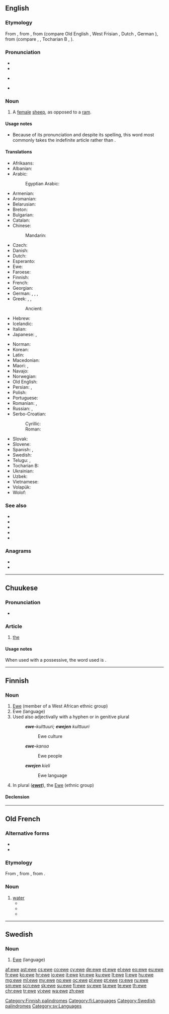 {{also|Ewe|-ewe|éwé}}
==English==
{{wikipedia|Sheep}}

===Etymology===
From {{etyl|enm|en}} {{m|enm|ewe}}, from {{etyl|ang|en}} {{m|ang|ēowu}}, from {{etyl|gem-pro|en}} {{m|gem-pro|*awiz}} (compare Old English {{m|ang|ēow||sheep}}, West Frisian {{m|fy|ei}}, Dutch {{m|nl|ooi}}, German {{m|de|Aue}}), from {{etyl|ine-pro|en}} {{m|ine-pro|*h₂ówis||sheep}} (compare {{cog|sga|oí}}, {{cog|la|ovis}}, Tocharian B {{m|txb|āᵤw|ā(ᵤ)w}}, {{cog|lt|avìs||ewe}}).

===Pronunciation===
* {{IPA|/juː/|lang=en}}
* {{rhymes|uː|lang=en}}
* {{homophones|lang=en|u|yew|you}} {{qualifier|in all dialects}}
* {{homophones|lang=en|hew|hue}} {{qualifier|in h-dropping dialects}}

===Noun===
{{en-noun|s|ewe}}

# A [[female]] [[sheep]], as opposed to a [[ram]].

====Usage notes====
* Because of its pronunciation and despite its spelling, this word most commonly takes the indefinite article {{m|en|a}} rather than {{m|en|an}}.

====Translations====
{{trans-top|female sheep}}
* Afrikaans: {{t+|af|skaapooi}}
* Albanian: {{t+|sq|dele}}
* Arabic: {{t|ar|نَعْجَة|f}}
*: Egyptian Arabic: {{t|arz|نعجة|f|tr=naʿga|sc=Arab}}
* Armenian: {{t+|hy|մաքի|sc=Armn}}
* Aromanian: {{t+|rup|oai|f}}
* Belarusian: {{t|be|аве́чка|f}}
* Breton: {{t+|br|dañvadez|f}}
* Bulgarian: {{t+|bg|овца́|f}}
* Catalan: {{t+|ca|ovella|f}}
* Chinese:
*: Mandarin: {{t+|cmn|母羊|tr=mǔyáng|sc=Hani}}
* Czech: {{t+|cs|ovce|f}}
* Danish: {{t|da|moderfår}}
* Dutch: {{t+|nl|ooi|f}}
* Esperanto: {{t|eo|ŝafino}}
* Ewe: {{t|ee|alẽnɔ}}
* Faroese: {{t|fo|ær|f}}
* Finnish: {{t+|fi|uuhi}}
* French: {{t+|fr|brebis|f}}
* Georgian: {{t|ka|ცხვარი|sc=Geor}}
* German: {{t+|de|Mutterschaf|n}}, {{t+|de|Aue|f}}, {{t|de|Zibbe|f}}, {{t+|de|Zicke|f}}
* Greek: {{t+|el|προβατίνα|f}}, {{t+|el|αρνάδα|f}}, {{t+|el|αμνάδα|f}}
*: Ancient: {{t|grc|ἀμνάς|f}}
* Hebrew: {{t+|he|רָחֵל|f|tr=rāḥēl}}
* Icelandic: {{t+|is|ær|f}}
* Italian: {{t+|it|pecora|f}}
* Japanese: {{t|ja|牝羊|tr=めひつじ, mehitsuji}}, {{t|ja|雌羊|tr=めひつじ, mehitsuji}}
{{trans-mid}}
* Norman: {{t|nrf|brébis|f}}
* Korean: {{t+|ko|암양|sc=Kore}}
* Latin: {{qualifier|f}} {{t+|la|ovis}}
* Macedonian: {{t|mk|овца|f}}
* Maori: {{t|mi|uwha hipi}}, {{t|mi|kātua hipi}}
* Navajo: {{t|nv|dibétsaʼii}}
* Norwegian: {{t|no|søye|c}}
* Old English: {{t|ang|ēowu}}
* Persian: {{t+|fa|میش|tr=miš|sc=fa-Arab}}, {{t+|fa|موک|tr=muk|sc=fa-Arab}}
* Polish: {{t+|pl|owca|f}}
* Portuguese: {{t+|pt|ovelha|f}}
* Romanian: {{t+|ro|oaie|f}}, {{t+|ro|oiță|f}}
* Russian: {{t+|ru|овца́|f}}, {{t+|ru|я́рка|f}}
* Serbo-Croatian:
*: Cyrillic: {{t|sh|о́вца|f}}
*: Roman: {{t+|sh|óvca|f}}
* Slovak: {{t+|sk|ovca|f}}
* Slovene: {{t+|sl|ovca|f}}
* Spanish: {{t+|es|oveja|f}}, {{t|es|oveja madre|f}}
* Swedish: {{t+|sv|tacka|c}}
* Telugu: {{t+|te|మేషి|sc=Telu}}, {{t+|te|ఆడగొర్రె}}
* Tocharian B: {{t|txb|awi}}
* Ukrainian: {{t+|uk|вівця́|f}}
* Uzbek: {{t+|uz|sovliq}}
* Vietnamese: {{t|vi|cuu cai}}
* Volapük: {{t+|vo|jijip}}
* Wolof: {{t|wo|xar mu jigéen}}
{{trans-bottom}}

===See also===
* {{l|en|hog}}
* {{l|en|ram}}
* {{l|en|shearling}}
* {{l|en|teg}}
* {{l|en|wether}}

===Anagrams===
* {{l|en|eew}}
* {{l|en|wee}}

{{catlangname|en|invariant nouns|nouns with irregular plurals|palindromes}}
{{catlangcode|en|Female animals|Sheep}}

----

==Chuukese==

===Pronunciation===
* {{IPA|/eweɪ/|lang=chk}}

===Article===
{{head|chk|article|plural|ekkewe}}

# [[the]] {{gloss|singular}}

====Usage notes====
When used with a possessive, the word used is ''{{l|chk|we}}''.

----

==Finnish==

===Noun===
{{fi-noun}}

# [[Ewe]] (member of a West African ethnic group)
# Ewe (language)
# Used also adjectivally with a hyphen or in genitive plural
#: '''''ewe-'''kulttuuri; '''ewejen''' kulttuuri''
#:: Ewe culture
#: '''''ewe-'''kansa''
#:: Ewe people
#: '''''ewejen''' kieli''
#:: Ewe language
# In plural ('''''[[ewet]]'''''), the [[Ewe]] (ethnic group)

====Declension====
{{fi-decl-valo|ew|||e|ä}}

[[Category:Finnish palindromes]]
[[Category:fi:Languages]]

----

==Old French==

===Alternative forms===
* {{l|fro|egua}}
* {{l|fro|euwe}}

===Etymology===
From {{inh|fro|la|aqua}}, from {{inh|fro|itc-pro|*akʷā}}, from {{inh|fro|ine-pro|*h₂ekʷeh₂||water, flowing water}}.

===Noun===
{{fro-noun|f}}

# [[water]]
#* {{quote-book||passage=E caunt ele estoyt de tut chargé<br>La '''ewe''' vint curant a grant plenté.|translation=And when it [the Ark] was fully loaded<br> the waters ran high and fast.|title=Holkham Bible}}
#* {{quote-book|circa 1170|title=[http://books.google.fr/books?id=ZNMTAAAAYAAJ&printsec=frontcover&dq=editions:FXZpAAAAIAAJ&hl=fr&ei=LYqXTY2OGYGmhAfQhJTWBQ&sa=X&oi=book_result&ct=result&resnum=1&ved=0CCsQ6AEwAA#v=onepage&q&f=false Le Roman de Rou]|author=[[w:Wace|Wace]]|passage=L'ewe est bele e parfond qui en la cité cort|translation=The water which runs through the city is beautiful and deep}}
#* {{quote-book|year=circa 1200|author=[[wikipedia:Marie de France|Marie de France]]|title=[[w:Lais of Marie de France|Guigemar]]|passage=En bacins d'or '''ewe''' aporterent|translation=They brought water in basins made of gold}}

{{catlangcode|fro|Water}}
{{catlangname|fro|palindromes}}

----

==Swedish==

===Noun===
{{sv-noun|c}}

# [[Ewe]] (language)

{{tbot entry|Swedish|Ewe|2008|April|sv}}

[[Category:Swedish palindromes]]
[[Category:sv:Languages]]

[[af:ewe]]
[[ast:ewe]]
[[cs:ewe]]
[[co:ewe]]
[[cy:ewe]]
[[de:ewe]]
[[et:ewe]]
[[el:ewe]]
[[eo:ewe]]
[[eu:ewe]]
[[fr:ewe]]
[[ko:ewe]]
[[hr:ewe]]
[[io:ewe]]
[[it:ewe]]
[[kn:ewe]]
[[ku:ewe]]
[[lt:ewe]]
[[li:ewe]]
[[hu:ewe]]
[[mg:ewe]]
[[ml:ewe]]
[[my:ewe]]
[[no:ewe]]
[[oc:ewe]]
[[pl:ewe]]
[[pt:ewe]]
[[ro:ewe]]
[[ru:ewe]]
[[sm:ewe]]
[[scn:ewe]]
[[sk:ewe]]
[[su:ewe]]
[[fi:ewe]]
[[sv:ewe]]
[[ta:ewe]]
[[te:ewe]]
[[th:ewe]]
[[chr:ewe]]
[[tr:ewe]]
[[vi:ewe]]
[[wa:ewe]]
[[zh:ewe]]